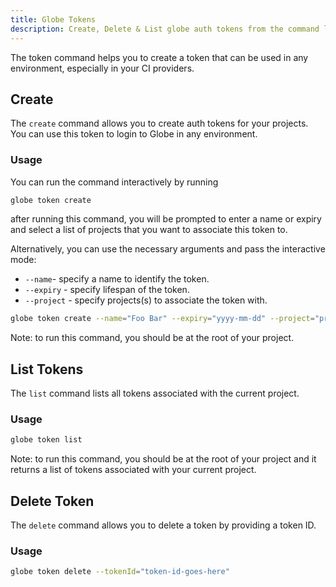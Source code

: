 ```yaml
---
title: Globe Tokens
description: Create, Delete & List globe auth tokens from the command line.
---
```


The token command helps you to create a token that can be used in any environment, especially in your CI providers.

## Create

The `create` command allows you to create auth tokens for your projects. You can use this token to login to Globe in any environment.

### Usage

You can run the command interactively by running 

```bash
globe token create
```
after running this command, you will be prompted to enter a name or expiry and select a list of projects that you want to associate this token to. 

Alternatively, you can use the necessary arguments and pass the interactive mode: 

- `--name`- specify a name to identify the token.
- `--expiry` - specify lifespan of the token.
- `--project` - specify projects(s) to associate the token with.

```bash
globe token create --name="Foo Bar" --expiry="yyyy-mm-dd" --project="project-id-1" --project="project-id-2"
```

Note: to run this command, you should be at the root of your project.

## List Tokens

The `list` command lists all tokens associated with the current project.

### Usage

```bash
globe token list
```

Note: to run this command, you should be at the root of your project and it returns a list of tokens associated with your current project. 

## Delete Token

The `delete` command allows you to delete a token by providing a token ID.

### Usage

```bash
globe token delete --tokenId="token-id-goes-here"
```